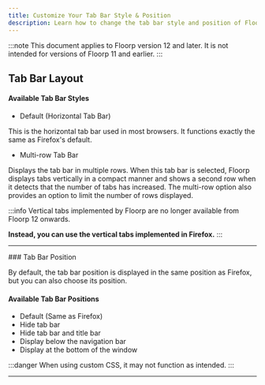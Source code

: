 ```yaml
---
title: Customize Your Tab Bar Style & Position
description: Learn how to change the tab bar style and position of Floorp Browser
---
```



:::note
This document applies to Floorp version 12 and later. It is not intended for versions of Floorp 11 and earlier.
:::


## Tab Bar Layout

#### Available Tab Bar Styles

- Default (Horizontal Tab Bar)

This is the horizontal tab bar used in most browsers. It functions exactly the same as Firefox's default.

- Multi-row Tab Bar

Displays the tab bar in multiple rows. When this tab bar is selected, Floorp displays tabs vertically in a compact manner and shows a second row when it detects that the number of tabs has increased.
The multi-row option also provides an option to limit the number of rows displayed.

:::info
Vertical tabs implemented by Floorp are no longer available from Floorp 12 onwards.

**Instead, you can use the vertical tabs implemented in Firefox.**
:::


<hr />
### Tab Bar Position

By default, the tab bar position is displayed in the same position as Firefox, but you can also choose its position.

#### Available Tab Bar Positions

- Default (Same as Firefox)
- Hide tab bar
- Hide tab bar and title bar
- Display below the navigation bar
- Display at the bottom of the window

:::danger
When using custom CSS, it may not function as intended.
:::

<hr />

<Support />